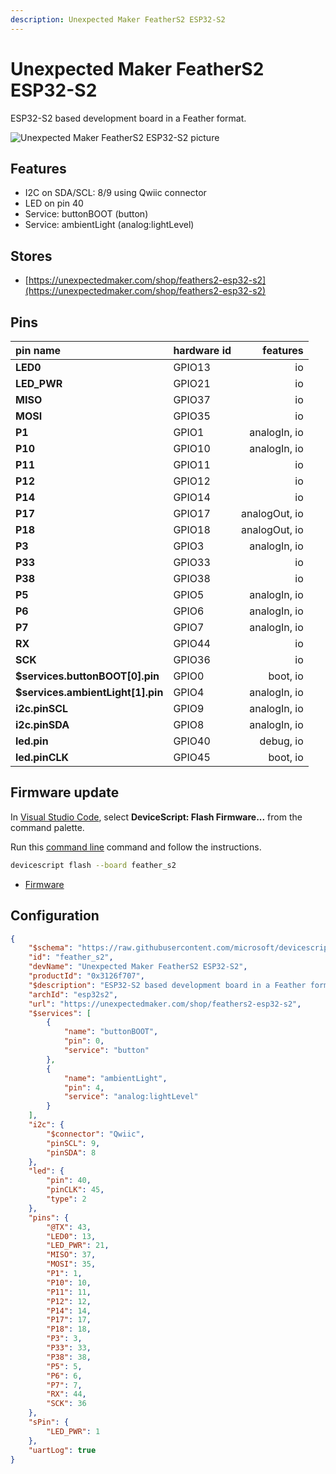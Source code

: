 ```yaml
---
description: Unexpected Maker FeatherS2 ESP32-S2
---
```

# Unexpected Maker FeatherS2 ESP32-S2


ESP32-S2 based development board in a Feather format.


![Unexpected Maker FeatherS2 ESP32-S2 picture](https://microsoft.github.io/jacdac-docs/images/devices/unexpected-maker/feathers2esp32s2v20.catalog.jpg)

## Features

-  I2C on SDA/SCL: 8/9 using Qwiic connector
-  LED on pin 40
-  Service: buttonBOOT (button)
-  Service: ambientLight (analog:lightLevel)

## Stores

-  [https://unexpectedmaker.com/shop/feathers2-esp32-s2](https://unexpectedmaker.com/shop/feathers2-esp32-s2)

## Pins

| pin name | hardware id | features |
|:---------|:------------|---------:|
| **LED0** |  GPIO13 |  io |
| **LED_PWR** |  GPIO21 |  io |
| **MISO** |  GPIO37 |  io |
| **MOSI** |  GPIO35 |  io |
| **P1** |  GPIO1 |  analogIn,  io |
| **P10** |  GPIO10 |  analogIn,  io |
| **P11** |  GPIO11 |  io |
| **P12** |  GPIO12 |  io |
| **P14** |  GPIO14 |  io |
| **P17** |  GPIO17 |  analogOut,  io |
| **P18** |  GPIO18 |  analogOut,  io |
| **P3** |  GPIO3 |  analogIn,  io |
| **P33** |  GPIO33 |  io |
| **P38** |  GPIO38 |  io |
| **P5** |  GPIO5 |  analogIn,  io |
| **P6** |  GPIO6 |  analogIn,  io |
| **P7** |  GPIO7 |  analogIn,  io |
| **RX** |  GPIO44 |  io |
| **SCK** |  GPIO36 |  io |
| **$services.buttonBOOT[0].pin** |  GPIO0 |  boot,  io |
| **$services.ambientLight[1].pin** |  GPIO4 |  analogIn,  io |
| **i2c.pinSCL** |  GPIO9 |  analogIn,  io |
| **i2c.pinSDA** |  GPIO8 |  analogIn,  io |
| **led.pin** |  GPIO40 |  debug,  io |
| **led.pinCLK** |  GPIO45 |  boot,  io |



## Firmware update

In [Visual Studio Code](/getting-started/vscode),
select **DeviceScript: Flash Firmware...** from the command palette.
        
Run this [command line](/api/cli) command and follow the instructions.

```bash
devicescript flash --board feather_s2
```


- [Firmware](https://github.com/microsoft/devicescript-esp32/releases/latest/download/devicescript-esp32s2-feather_s2-0x1000.bin)

## Configuration

```json title="feather_s2.json"
{
    "$schema": "https://raw.githubusercontent.com/microsoft/devicescript-esp32/main/boards/esp32deviceconfig.schema.json",
    "id": "feather_s2",
    "devName": "Unexpected Maker FeatherS2 ESP32-S2",
    "productId": "0x3126f707",
    "$description": "ESP32-S2 based development board in a Feather format.",
    "archId": "esp32s2",
    "url": "https://unexpectedmaker.com/shop/feathers2-esp32-s2",
    "$services": [
        {
            "name": "buttonBOOT",
            "pin": 0,
            "service": "button"
        },
        {
            "name": "ambientLight",
            "pin": 4,
            "service": "analog:lightLevel"
        }
    ],
    "i2c": {
        "$connector": "Qwiic",
        "pinSCL": 9,
        "pinSDA": 8
    },
    "led": {
        "pin": 40,
        "pinCLK": 45,
        "type": 2
    },
    "pins": {
        "@TX": 43,
        "LED0": 13,
        "LED_PWR": 21,
        "MISO": 37,
        "MOSI": 35,
        "P1": 1,
        "P10": 10,
        "P11": 11,
        "P12": 12,
        "P14": 14,
        "P17": 17,
        "P18": 18,
        "P3": 3,
        "P33": 33,
        "P38": 38,
        "P5": 5,
        "P6": 6,
        "P7": 7,
        "RX": 44,
        "SCK": 36
    },
    "sPin": {
        "LED_PWR": 1
    },
    "uartLog": true
}
```
